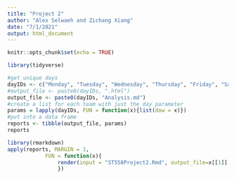 ```yaml
---
title: "Project 2"
author: "Alex Selwaeh and Zichang Xiang"
date: "7/1/2021"
output: html_document
---
```


```r
knitr::opts_chunk$set(echo = TRUE)
```

```r
library(tidyverse)
```

```r
#get unique days
dayIDs <- c("Monday", "Tuesday", "Wednesday", "Thursday", "Friday", "Saturday", "Sunday")
#output_file <- paste0(dayIDs, ".html")
output_file <- paste0(dayIDs, "Analysis.md")
#create a list for each team with just the day parameter
params = lapply(dayIDs, FUN = function(x){list(dow = x)})
#put into a data frame 
reports <- tibble(output_file, params)
reports
```


```r
library(rmarkdown)
apply(reports, MARGIN = 1, 
            FUN = function(x){
                render(input = "ST558Project2.Rmd", output_file=x[[1]] , params = x[[2]])
                })
```